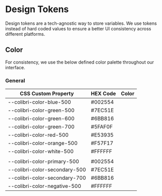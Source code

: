 
<Meta title="Design Tokens/Color" />

# Design Tokens
Design tokens are a tech-agnostic way to store variables. We use tokens instead of hard coded values to ensure a better UI consistency across different platforms.

## Color
For consistency, we use the below defined color palette throughout our interface.

### General

<table style={{ width: "100%" }}>
  <thead>
    <tr>
      <th>CSS Custom Property</th>
      <th>HEX Code</th>
      <th>Color</th>
    </tr>
  </thead>
  <tbody>
    <tr>
      <td>--colibri-color-blue-500</td>
      <td>#002554</td>
      <td style={{ backgroundColor: "var(--colibri-color-blue-500)" }}></td>
    </tr>
    <tr>
      <td>--colibri-color-green-500</td>
      <td>#7EC51E</td>
      <td style={{ backgroundColor: "var(--colibri-color-green-500)" }}></td>
    </tr>
    <tr>
      <td>--colibri-color-green-600</td>
      <td>#6BB816</td>
      <td style={{ backgroundColor: "var(--colibri-color-green-600)" }}></td>
    </tr>
    <tr>
      <td>--colibri-color-green-700</td>
      <td>#5FAF0F</td>
      <td style={{ backgroundColor: "var(--colibri-color-green-700)" }}></td>
    </tr>
    <tr>
      <td>--colibri-color-red-500</td>
      <td>#E53935</td>
      <td style={{ backgroundColor: "var(--colibri-color-red-500)" }}></td>
    </tr>
    <tr>
      <td>--colibri-color-orange-500</td>
      <td>#F57F17</td>
      <td style={{ backgroundColor: "var(--colibri-color-orange-500)" }}></td>
    </tr>
    <tr>
      <td>--colibri-color-white-500</td>
      <td>#FFFFFF</td>
      <td style={{ backgroundColor: "var(--colibri-color-white-500)" }}></td>
    </tr>
    <tr>
      <td></td>
      <td></td>
      <td></td>
    </tr>
    <tr>
      <td>--colibri-color-primary-500</td>
      <td>#002554</td>
      <td style={{ backgroundColor: "var(--colibri-color-primary-500)" }}></td>
    </tr>
    <tr>
      <td>--colibri-color-secondary-500</td>
      <td>#7EC51E</td>
      <td style={{ backgroundColor: "var(--colibri-color-secondary-500)" }}></td>
    </tr>
    <tr>
      <td>--colibri-color-secondary-700</td>
      <td>#6BB816</td>
      <td
        style={{ backgroundColor: "var(--colibri-color-secondary-700)" }}
      ></td>
    </tr>
    <tr>
      <td>--colibri-color-negative-500</td>
      <td>#FFFFFF</td>
      <td style={{ backgroundColor: "var(--colibri-color-negative-500)" }}></td>
    </tr>
  </tbody>
</table>
